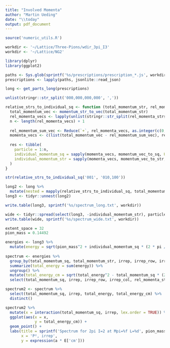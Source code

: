 ```yaml
---
title: "Involved Momenta"
author: "Martin Ueding"
date: "\\today"
output: pdf_document
---
```


```r
source('numeric_utils.R')

workdir <- '~/Lattice/Three-Pions/wdir_3pi_I3'
workdir <- '~/Lattice/NG2'

library(dplyr)
library(ggplot2)
```

```r
paths <- Sys.glob(sprintf('%s/prescriptions/prescription_*.js', workdir))
prescriptions <- lapply(paths, jsonlite::read_json)
```

```r
long <- get_parts_long(prescriptions)
```

```r
unlist(stringr::str_split('000,000,000,000', ','))
```


```r
relative_strs_to_individual_sq <- function (total_momentum_str, rel_momenta_strs) {
  total_momentum_vec <- momentum_str_to_vec(total_momentum_str)
  rel_momenta_vecs <- lapply(unlist(stringr::str_split(rel_momenta_strs, ',')), momentum_str_to_vec)
  n <- length(rel_momenta_vecs) + 1
  
  rel_momentum_sum_vec <- Reduce(`+`, rel_momenta_vecs, as.integer(c(0, 0, 0)))
  momenta_vecs <- c(list(total_momentum_vec - rel_momentum_sum_vec), rel_momenta_vecs)
  
  res <- tibble(
    particle = 1:n,
    individual_momentum_sq = sapply(momenta_vecs, momentum_vec_to_sq, USE.NAMES = FALSE),
    individual_momentum_str = sapply(momenta_vecs, momentum_vec_to_str, USE.NAMES = FALSE)
  )
}

str(relative_strs_to_individual_sq('001', '010,100'))
```

```r
long2 <- long %>%
  mutate(nested = mapply(relative_strs_to_individual_sq, total_momentum_str, rel_momenta_str, SIMPLIFY = FALSE, USE.NAMES = FALSE))
long3 <- tidyr::unnest(long2)
```

```r
write.table(long3, sprintf('%s/spectrum_long.txt', workdir))
```

```r
wide <- tidyr::spread(select(long3, -individual_momentum_str), particle, individual_momentum_sq, sep = '_')
write.table(wide, sprintf('%s/spectrum_wide.txt', workdir))
```


```r
extent_space = 32
pion_mass = 0.14492

energies <- long3 %>%
  mutate(energy = sqrt(pion_mass^2 + individual_momentum_sq * (2 * pi / extent_space)^2))
  
spectrum <- energies %>%
  group_by(total_momentum_sq, total_momentum_str, irrep, irrep_row, irrep_col, rel_momenta_str) %>%
  summarize(total_energy = sum(energy)) %>%
  ungroup() %>%
  mutate(total_energy_cm = sqrt(total_energy^2 - total_momentum_sq * (2 * pi / extent_space)^2)) %>%
  select(total_momentum_sq, irrep, irrep_row, irrep_col, rel_momenta_str, total_energy, total_energy_cm)
```

```r
spectrum2 <- spectrum %>%
  select(total_momentum_sq, irrep, total_energy, total_energy_cm) %>%
  distinct()
```

```r
spectrum2 %>%
  mutate(x = interaction(total_momentum_sq, irrep, lex.order = TRUE)) %>%
  ggplot(aes(x = x,
             y = total_energy_cm)) +
  geom_point() +
  labs(title = sprintf('Spectrum for 2pi I=2 at Mpi=%f L=%d', pion_mass, extent_space),
       x = 'P², irrep',
       y = expression(a * E['cm']))
```

